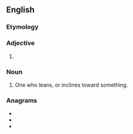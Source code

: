 ==English==

===Etymology===
{{suffix|en|lean|er}}

===Adjective===
{{head|en|adjective comparative form}}

# {{en-comparative of|lean}}

===Noun===
{{en-noun}}

# One who leans, or inclines toward something.

===Anagrams===
* {{l|en|Arleen}}
* {{l|en|Arlene}}
* {{l|en|learne}}